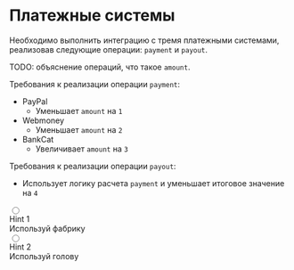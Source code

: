 # Платежные системы

Необходимо выполнить интеграцию с тремя платежными системами, реализовав следующие операции:
`payment` и `payout`.

TODO: объяснение операций, что такое `amount`.

Требования к реализации операции `payment`:

- PayPal
  - Уменьшает `amount` на `1`
- Webmoney
  - Уменьшает `amount` на `2`
- BankCat
  - Увеличивает `amount` на `3`

Требования к реализации операции `payout`:

- Использует логику расчета `payment` и уменьшает итоговое значение на `4`

<div class="flex flex-col gap-3">
  <div class="collapse bg-base-300 rounded-md">
    <input type="radio" name="my-accordion-1" />
    <div class="collapse-title text-xl font-medium">Hint 1</div>
    <div class="collapse-content">Используй фабрику</div>
  </div>
  <div class="collapse bg-base-300 rounded-md">
    <input type="radio" name="my-accordion-1" />
    <div class="collapse-title text-xl font-medium">Hint 2</div>
    <div class="collapse-content">Используй голову</div>
  </div>
</div>
